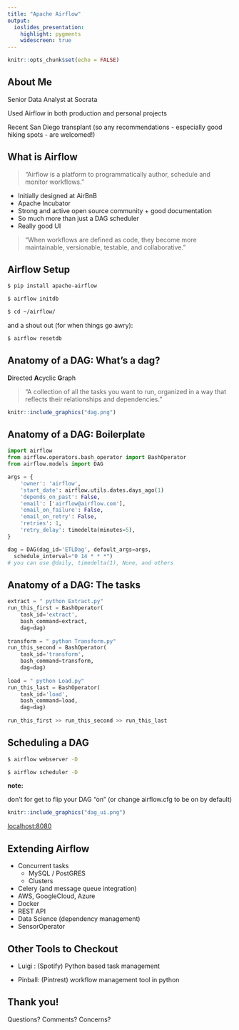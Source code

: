 ```yaml
---
title: "Apache Airflow"
output: 
  ioslides_presentation:
    highlight: pygments
    widescreen: true
---
```


```r
knitr::opts_chunk$set(echo = FALSE)
```

## About Me

Senior Data Analyst at Socrata

Used Airflow in both production and personal projects

Recent San Diego transplant (so any recommendations - especially good hiking spots - are welcomed!)

## What is Airflow

> "Airflow is a platform to programmatically author, schedule and monitor workflows."

- Initially designed at AirBnB
- Apache Incubator
- Strong and active open source community + good documentation
- So much more than just a DAG scheduler
- Really good UI

> "When workflows are defined as code, they become more maintainable, versionable, testable, and collaborative."

## Airflow Setup

```bash
$ pip install apache-airflow
```
```bash
$ airflow initdb
```
```bash
$ cd ~/airflow/
```

and a shout out (for when things go awry):
```bash
$ airflow resetdb
```



## Anatomy of a DAG: What's a dag?
**D**irected **A**cyclic **G**raph

> "A collection of all the tasks you want to run, organized in a way that reflects their relationships and dependencies."

```r
knitr::include_graphics("dag.png")
```


## Anatomy of a DAG: Boilerplate
```py
import airflow
from airflow.operators.bash_operator import BashOperator
from airflow.models import DAG
```
```py
args = {
    'owner': 'airflow',
    'start_date': airflow.utils.dates.days_ago(1)
    'depends_on_past': False,
    'email': ['airflow@airflow.com'],
    'email_on_failure': False,
    'email_on_retry': False,
    'retries': 1,
    'retry_delay': timedelta(minutes=5),
}

dag = DAG(dag_id='ETLDag', default_args=args, 
  schedule_interval="0 14 * * *") 
# you can use @daily, timedelta(1), None, and others
```
## Anatomy of a DAG: The tasks
```py
extract = " python Extract.py"
run_this_first = BashOperator(
    task_id='extract',
    bash_command=extract,
    dag=dag)
    
transform = " python Transform.py"
run_this_second = BashOperator(
    task_id='transform',
    bash_command=transform,
    dag=dag)
    
load = " python Load.py"
run_this_last = BashOperator(
    task_id='load',
    bash_command=load,
    dag=dag)
    
run_this_first >> run_this_second >> run_this_last
```
## Scheduling a DAG
```bash
$ airflow webserver -D
```
```bash
$ airflow scheduler -D
```
__note:__ 

don't for get to flip your DAG "on" (or change airflow.cfg to be on by default)
```r
knitr::include_graphics("dag_ui.png")
```
[localhost:8080](http://localhost:8080)

## Extending Airflow

* Concurrent tasks
    - MySQL / PostGRES
    - Clusters
- Celery (and message queue integration)
- AWS, GoogleCloud, Azure
- Docker
- REST API
- Data Science (dependency management)
- SensorOperator

## Other Tools to Checkout

- Luigi : (Spotify) Python based task management

- Pinball: (Pintrest) workflow management tool in python

## Thank you!

Questions? Comments? Concerns?